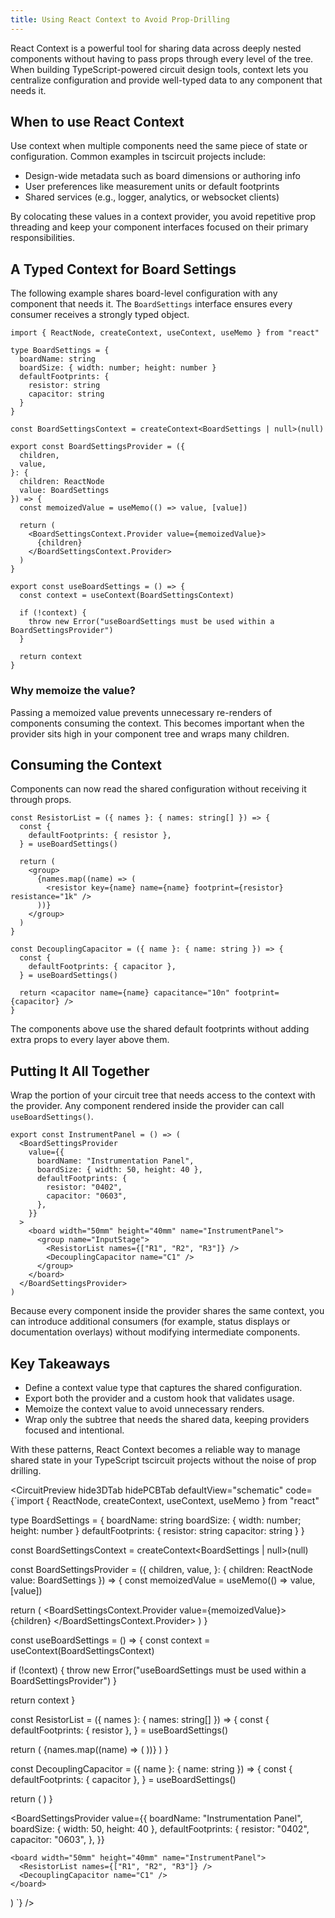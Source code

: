 ```yaml
---
title: Using React Context to Avoid Prop-Drilling
---
```


React Context is a powerful tool for sharing data across deeply nested components without having to pass props through every level of the tree. When building TypeScript-powered circuit design tools, context lets you centralize configuration and provide well-typed data to any component that needs it.

## When to use React Context

Use context when multiple components need the same piece of state or configuration. Common examples in tscircuit projects include:

- Design-wide metadata such as board dimensions or authoring info
- User preferences like measurement units or default footprints
- Shared services (e.g., logger, analytics, or websocket clients)

By colocating these values in a context provider, you avoid repetitive prop threading and keep your component interfaces focused on their primary responsibilities.

## A Typed Context for Board Settings

The following example shares board-level configuration with any component that needs it. The `BoardSettings` interface ensures every consumer receives a strongly typed object.

```tsx
import { ReactNode, createContext, useContext, useMemo } from "react"

type BoardSettings = {
  boardName: string
  boardSize: { width: number; height: number }
  defaultFootprints: {
    resistor: string
    capacitor: string
  }
}

const BoardSettingsContext = createContext<BoardSettings | null>(null)

export const BoardSettingsProvider = ({
  children,
  value,
}: {
  children: ReactNode
  value: BoardSettings
}) => {
  const memoizedValue = useMemo(() => value, [value])

  return (
    <BoardSettingsContext.Provider value={memoizedValue}>
      {children}
    </BoardSettingsContext.Provider>
  )
}

export const useBoardSettings = () => {
  const context = useContext(BoardSettingsContext)

  if (!context) {
    throw new Error("useBoardSettings must be used within a BoardSettingsProvider")
  }

  return context
}
```

### Why memoize the value?

Passing a memoized value prevents unnecessary re-renders of components consuming the context. This becomes important when the provider sits high in your component tree and wraps many children.

## Consuming the Context

Components can now read the shared configuration without receiving it through props.

```tsx
const ResistorList = ({ names }: { names: string[] }) => {
  const {
    defaultFootprints: { resistor },
  } = useBoardSettings()

  return (
    <group>
      {names.map((name) => (
        <resistor key={name} name={name} footprint={resistor} resistance="1k" />
      ))}
    </group>
  )
}

const DecouplingCapacitor = ({ name }: { name: string }) => {
  const {
    defaultFootprints: { capacitor },
  } = useBoardSettings()

  return <capacitor name={name} capacitance="10n" footprint={capacitor} />
}
```

The components above use the shared default footprints without adding extra props to every layer above them.

## Putting It All Together

Wrap the portion of your circuit tree that needs access to the context with the provider. Any component rendered inside the provider can call `useBoardSettings()`.

```tsx
export const InstrumentPanel = () => (
  <BoardSettingsProvider
    value={{
      boardName: "Instrumentation Panel",
      boardSize: { width: 50, height: 40 },
      defaultFootprints: {
        resistor: "0402",
        capacitor: "0603",
      },
    }}
  >
    <board width="50mm" height="40mm" name="InstrumentPanel">
      <group name="InputStage">
        <ResistorList names={["R1", "R2", "R3"]} />
        <DecouplingCapacitor name="C1" />
      </group>
    </board>
  </BoardSettingsProvider>
)
```

Because every component inside the provider shares the same context, you can introduce additional consumers (for example, status displays or documentation overlays) without modifying intermediate components.

## Key Takeaways

- Define a context value type that captures the shared configuration.
- Export both the provider and a custom hook that validates usage.
- Memoize the context value to avoid unnecessary renders.
- Wrap only the subtree that needs the shared data, keeping providers focused and intentional.

With these patterns, React Context becomes a reliable way to manage shared state in your TypeScript tscircuit projects without the noise of prop drilling.

<CircuitPreview
  hide3DTab
  hidePCBTab
  defaultView="schematic"
  code={`import { ReactNode, createContext, useContext, useMemo } from "react"

type BoardSettings = {
  boardName: string
  boardSize: { width: number; height: number }
  defaultFootprints: {
    resistor: string
    capacitor: string
  }
}

const BoardSettingsContext = createContext<BoardSettings | null>(null)

const BoardSettingsProvider = ({
  children,
  value,
}: {
  children: ReactNode
  value: BoardSettings
}) => {
  const memoizedValue = useMemo(() => value, [value])

  return (
    <BoardSettingsContext.Provider value={memoizedValue}>
      {children}
    </BoardSettingsContext.Provider>
  )
}

const useBoardSettings = () => {
  const context = useContext(BoardSettingsContext)

  if (!context) {
    throw new Error("useBoardSettings must be used within a BoardSettingsProvider")
  }

  return context
}

const ResistorList = ({ names }: { names: string[] }) => {
  const {
    defaultFootprints: { resistor },
  } = useBoardSettings()

  return (
    <group name="Resistors">
      {names.map((name) => (
        <resistor key={name} name={name} footprint={resistor} resistance="1k" />
      ))}
    </group>
  )
}

const DecouplingCapacitor = ({ name }: { name: string }) => {
  const {
    defaultFootprints: { capacitor },
  } = useBoardSettings()

  return (
    <capacitor name={name} capacitance="10n" footprint={capacitor} />
  )
}

  <BoardSettingsProvider
    value={{
      boardName: "Instrumentation Panel",
      boardSize: { width: 50, height: 40 },
      defaultFootprints: {
        resistor: "0402",
        capacitor: "0603",
      },
    }}
  >
    <board width="50mm" height="40mm" name="InstrumentPanel">
      <ResistorList names={["R1", "R2", "R3"]} />
      <DecouplingCapacitor name="C1" />
    </board>
  </BoardSettingsProvider>
)
`}
/>
